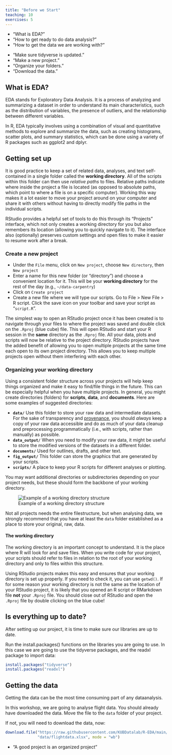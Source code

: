 ```yaml
---
title: "Before we Start"
teaching: 10
exercises: 5
---
```


::::questions
- "What is EDA?"
- "How to get ready to do data analysis?"
- "How to get the data we are working with?"
::::

::::objectives
- "Make sure tidyverse is updated."
- "Make a new project."
- "Organize your folders."
- "Download the data."
::::


## What is EDA?

EDA stands for Exploratory Data Analysis. It is a process of analyzing and summarizing a dataset in order to understand its main characteristics, such as the distribution of variables, the presence of outliers, and the relationship between different variables. 

In R, EDA typically involves using a combination of visual and quantitative methods to explore and summarize the data, such as creating histograms, scatter plots, and summary statistics, which can be done using a variety of R packages such as ggplot2 and dplyr.


## Getting set up

It is good practice to keep a set of related data, analyses, and text
self-contained in a single folder called the **working directory**. All of the
scripts within this folder can then use *relative paths* to files. Relative
paths indicate where inside the project a file is located (as opposed to
absolute paths, which point to where a file is on a specific computer). Working
this way makes it a lot easier to move your project around on your computer and
share it with others without having to directly modify file paths in the
individual scripts.

RStudio provides a helpful set of tools to do this through its "Projects"
interface, which not only creates a working directory for you but also remembers
its location (allowing you to quickly navigate to it). The interface also
(optionally) preserves custom settings and open files to make it easier to
resume work after a break.


### Create a new project

* Under the `File` menu, click on `New project`, choose `New directory`, then
  `New project`
* Enter a name for this new folder (or "directory") and choose a convenient
  location for it. This will be your **working directory** for the rest of the
  day (e.g., `~/data-carpentry`)
* Click on `Create project`
* Create a new file where we will type our scripts. Go to File > New File > R
  script. Click the save icon on your toolbar and save your script as
  "`script.R`".

The simplest way to open an RStudio project once it has been created is to 
navigate through your files to where the project was saved and double
click on the `.Rproj` (blue cube) file. This will open RStudio and start your R
session in the **same** directory as the `.Rproj` file. All your data, plots and
scripts will now be relative to the project directory. RStudio projects have the
added benefit of allowing you to open multiple projects at the same time each
open to its own project directory. This allows you to keep multiple projects
open without them interfering with each other.



### Organizing your working directory

Using a consistent folder structure across your projects will help keep things
organized and make it easy to find/file things in the future. This
can be especially helpful when you have multiple projects. In general, you might
create directories (folders) for **scripts**, **data**, and **documents**. Here
are some examples of suggested directories:

 - **`data/`** Use this folder to store your raw data and intermediate datasets.
   For the sake of transparency and 
   [provenance](https://en.wikipedia.org/wiki/Provenance), you
   should *always* keep a copy of your raw data accessible and do as much of
   your data cleanup and preprocessing programmatically (i.e., with scripts,
   rather than manually) as possible.
 - **`data_output/`** When you need to modify your raw data,
   it might be useful to store the modified versions of the datasets in a
   different folder.
 - **`documents/`** Used for outlines, drafts, and other
   text.
 - **`fig_output/`** This folder can store the graphics that are generated
   by your scripts.
 - **`scripts/`** A place to keep your R scripts for
   different analyses or plotting.

You may want additional directories or subdirectories depending on your project
needs, but these should form the backbone of your working directory.

![Example of a working directory structure](fig/rstudio_project_files.jpeg)

Not all projects needs the entire filestructure, but when analysing data, we 
strongly recommend that you have at least the `data` folder established as a 
place to store your original, raw, data.

#### The working directory

The working directory is an important concept to understand. It is the place
where R will look for and save files. When you write code for your project, your
scripts should refer to files in relation to the root of your working directory
and only to files within this structure.

Using RStudio projects makes this easy and ensures that your working directory
is set up properly. If you need to check it, you can use `getwd()`. If for some
reason your working directory is not the same as the location of your RStudio 
project, it is likely that you opened an R script or RMarkdown file **not** your
`.Rproj` file. You should close out of RStudio and open the `.Rproj` file by 
double clicking on the blue cube! 


## Is everything up to date?

After setting up our project, it is time to make sure our libraries are 
up to date.

Run the install.packages() functions on the libraries you are going to use.
In this case we are going to use the tidyverse packages, and the readxl package
to import data:
```r
install.packages("tidyverse")
install.packages("readxl")
```

## Getting the data

Getting the data can be the most time consuming part of any dataanalysis.

In this workshop, we are going to analyse flight data. You should already have
downloaded the data. Move the file to the `data` folder of your project.

If not, you will need to download the data, now:
```r
download.file("https://raw.githubusercontent.com/KUBDatalab/R-EDA/main/data/flightdata.xlsx", 
              "data/flightdata.xlsx", mode = "wb")
```


::::keypoints
- "A good project is an organized project"
::::
